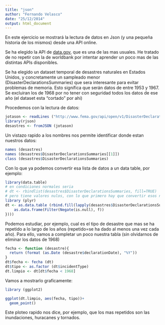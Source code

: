 ```yaml
---
title: "json"
author: "Fernando Velasco"
date: "25/12/2014"
output: html_document
---
```


En este ejercicio se mostrará la lectura de datos en Json (y una pequeña historia de los mismos) desde una API online.

Se ha elegido la API de [data.gov](http://www.data.gov/), que es una de las mas usuales. He tratado de no repetir con la de worldbank por intentar aprender un poco mas de las distintas APIs disponibles.

Se ha elegido un dataset temporal de desastres naturales en Estados Unidos, y concretamente un sampleado menor (DisasterDeclarationsSummaries) que sera interesante para evitar problemas de memoria. Esto significa que serán datos de entre 1953 y 1967. Se excluiran los de 1968 por no tener con seguridad todos los datos de ese año (el dataset esta "cortado" por ahi)

Procedemos con la lectura de datos:
```r
jotason <- readLines ("http://www.fema.gov/api/open/v1/DisasterDeclarationsSummaries")
library(rjson)
desastres <- fromJSON (jotason)
```

Un vistazo rapido a los nombres nos permite identificar donde estan nuestros datos:

```r
names (desastres)
names (desastres$DisasterDeclarationsSummaries[[1]])
class (desastres$DisasterDeclarationsSummaries)
```

Con lo que ya podemos convertir esa lista de datos a un data table, por ejemplo:

```r
library(data.table)
# en condiciones normales seria
# dt <- rbindlist(desastres$DisasterDeclarationsSummaries, fill=TRUE)
# pero tiene valores nulos, con lo que primero hay que convertir esos nulos en NAs:
library (plyr)
dt <- as.data.table (rbind.fill(lapply(desastres$DisasterDeclarationsSummaries, function(f) {
    as.data.frame(Filter(Negate(is.null), f))
})))
```

Podemos estudiar, por ejemplo, cual es el tipo de desastre que mas se ha repetido a lo largo de los años (repetido=se ha dado al menos una vez cada año). Para ello, vamos a completar un poco nuestra tabla (sin olvidarnos de eliminar los datos de 1968)

```r
fecha <- function (desastre){
  return (format (as.Date (desastre$declarationDate), "%Y"))
}
dt$fecha <- fecha (dt)
dt$tipo <- as.factor (dt$incidentType)
dt.limpio <- dt[dt$fecha < 1968]
```

Vamos a mostrarlo graficamente:

```r

library (ggplot2)

ggplot(dt.limpio, aes(fecha, tipo))+
  geom_point()
```

Este ploteo rapido nos dice, por ejemplo, que los mas repetidos son las inundaciones, huracanes y tornados.



